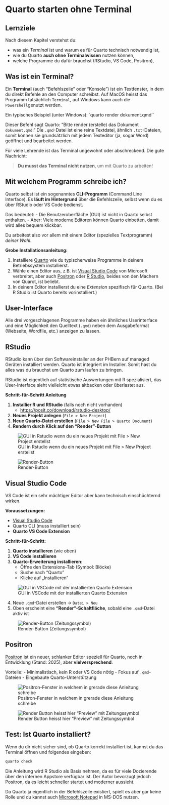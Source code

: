 # Quarto starten ohne Terminal

:::{.callout-note}
## Lernziele

Nach diesem Kapitel verstehst du:

- was ein *Terminal* ist und warum es für Quarto technisch notwendig ist,
- wie du Quarto **auch ohne Terminalwissen** nutzen können,
- welche Programme du dafür brauchst (RStudio, VS Code, Positron),

:::

## Was ist ein Terminal?

Ein **Terminal** (auch "Befehlszeile" oder "Konsole") ist ein Textfenster, in dem du direkt Befehle an den Computer schreibst. Auf MacOS heisst das Programm tatsächlich `Terminal`, auf Windows kann auch die `Powershell`genutzt werden.

Ein typisches Beispiel (unter Windows):
`quarto render dokument.qmd``

Dieser Befehl sagt Quarto: "Bitte render (erstelle) das Dokument `dokument.qmd`."
Die `.qmd`-Datei ist eine reine Textdatei, ähnlich `.txt`-Dateien, somit können sie grundsätzlich mit jedem Texteditor (ja, sogar Word) geöffnet und bearbeitet werden.

Für viele Lehrende ist das Terminal ungewohnt oder abschreckend. Die gute Nachricht:

> **Du musst das Terminal nicht nutzen**, um mit Quarto zu arbeiten!

## Mit welchem Programm schreibe ich?

Quarto selbst ist ein sogenanntes **CLI-Programm** (Command Line Interface). Es **läuft im Hintergrund** über die Befehlszeile, selbst wenn du es über RStudio oder VS Code bedienst.

Das bedeutet:
- Die Benutzeroberfläche (GUI) ist nicht in Quarto selbst enthalten.
- Aber: Viele moderne Editoren können Quarto einbetten, damit wird alles bequem klickbar.

Du arbeitest also vor allem mit einem Editor (spezielles Textprogramm) *deiner Wahl*.

**Grobe Installationsanleitung:**

1.  Installiere [Quarto](https://quarto.org/docs/get-started/) wie du typischerweise Programme in deinem Betriebssystem installierst.
2. Wähle einen Editor aus, z.B. ist [Visual Studio Code](https://code.visualstudio.com/) von Microsoft verbreitet, aber auch [Positron](https://positron.posit.co/) oder [R Studio](https://posit.co/downloads/), beides von den Machern von Quarot, ist beliebt.
3. In deinem Editor installierst du eine *Extension* spezifisch für Quarto. (Bei R Studio ist Quarto bereits vorinstalliert.)

## User-Interface

Alle drei vorgeschlagenen Programme haben ein ähnliches Userinterface und eine Möglichkeit  den Quelltext (`.qmd`) neben dem Ausgabeformat (Webseite, Wordfile, etc.) anzeigen zu lassen.

::: {.panel-tabset}

## RStudio

RStudio kann über den Softwareinstaller an der PHBern auf managed Geräten installiert werden. Quarto ist integriert im Installer. Somit hast du alles was du brauchst um Quarto zum laufen zu bringen. 

RStudio ist eigentlich auf statistische Auswertungen mit R spezialisiert, das User-Interface sieht vielleicht etwas altbacken oder überlastet aus.

**Schritt-für-Schritt Anleitung**

1. **Installier R und RStudio** (falls noch nicht vorhanden)
   - [https://posit.co/download/rstudio-desktop/](https://posit.co/download/rstudio-desktop/)
3. **Neues Projekt anlegen** (`File > New Project`)
4. **Neue Quarto-Datei erstellen** (`File > New File > Quarto Document`)
5. **Rendern durch Klick auf den "Render"-Button**


![GUI in Rstudio wenn du ein neues Projekt mit File > New Project erstellst](screenshots/gui_projekt.png){#fig-gui}

![Render-Button ](screenshots/gui_rstudio_render.png){#fig-gui}


## Visual Studio Code

VS Code ist ein sehr mächtiger Editor aber kann technisch einschüchternd wirken. 

**Voraussetzungen:**

- [Visual Studio Code](https://code.visualstudio.com/)
- Quarto CLI (muss installiert sein)
- **Quarto VS Code Extension**

**Schritt-für-Schritt:**

1. **Quarto installieren** (wie oben)
2. **VS Code installieren**
3. **Quarto-Erweiterung installieren**:
   - Öffne den Extensions-Tab (Symbol: Blöcke)
   - Suche nach "Quarto"
   - Klicke auf „Installieren“

![GUI in VSCode mit der installierten Quarto Extension](screenshots/gui_vscode.png){#fig-gui}

4. Neue `.qmd`-Datei erstellen → `Datei > Neu`
5. Oben erscheint eine **"Render"-Schaltfläche**, sobald eine `.qmd`-Datei aktiv ist

![Render-Button (Zeitungssymbol)](screenshots/gui_vscode_render.png){#fig-gui}

## Positron

[Positron](https://posit.co/blog/positron/) ist ein neuer, schlanker Editor speziell für Quarto, noch in Entwicklung (Stand: 2025), aber **vielversprechend**.

Vorteile:
- Minimalistisch, kein R oder VS Code nötig
- Fokus auf `.qmd`-Dateien
- Eingebaute Quarto-Unterstützung

![Positron-Fenster in welchem in grerade diese Anleitung schreibe](screenshots/gui_positron_inception.png){#fig-gui}

![Render Button heisst hier "Preview" mit Zeitungssymbol](screenshots/gui_positron_preview.png){#fig-gui}

:::

## Test: Ist Quarto installiert?

Wenn du dir nicht sicher sind, ob Quarto korrekt installiert ist, kannst du  das Terminal öffnen und folgendes eingeben:

```bash
quarto check
```

:::{.callout-tip}
Die Anleitung wird R Studio als Basis nehmen, da es für viele Dozierende über den internen Appstore verfügbar ist. Der Autor bevorzugt jedoch Positron, da es leicht schneller startet und moderner aussieht. 

Da Quarto ja eigentlich in der Befehlszeile existiert, spielt es aber gar keine Rolle und du kannst auch [Microsoft Notepad](https://en.wikipedia.org/wiki/Windows_Notepad) in MS-DOS nutzen.
:::